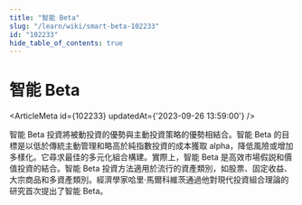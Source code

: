 ```yaml
---
title: "智能 Beta"
slug: "/learn/wiki/smart-beta-102233"
id: "102233"
hide_table_of_contents: true
---
```



# 智能 Beta

<ArticleMeta id={102233} updatedAt={'2023-09-26 13:59:00'} />
<div className='border-solid border-b border-t-0 my-4 border-[var(--ifm-color-gray-300)]' />

智能 Beta 投資將被動投資的優勢與主動投資策略的優勢相結合。智能 Beta 的目標是以低於傳統主動管理和略高於純指數投資的成本獲取 alpha，降低風險或增加多樣化。它尋求最佳的多元化組合構建。實際上，智能 Beta 是高效市場假説和價值投資的結合。智能 Beta 投資方法適用於流行的資產類別，如股票、固定收益、大宗商品和多資產類別。經濟學家哈里·馬爾科維茨通過他對現代投資組合理論的研究首次提出了智能 Beta。
